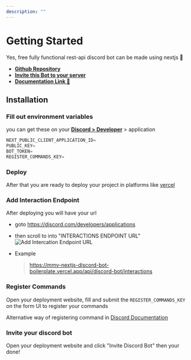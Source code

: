 ```yaml
---
description: ""
---
```


# Getting Started

Yes, free fully functional rest-api discord bot can be made using nextjs 🤯

- [**Github Repository**](https://github.com/mmvergara/nextjs-discord-bot-boilerplate)
- [**Invite this Bot to your server**](https://mmv-nextjs-discord-bot-boilerplate.vercel.app/)
- [**Documentation Link 📃**](https://mmv-docs.vercel.app/docs/nextjs-discord-bot-template/getting-started)

## Installation

### Fill out environment variables

you can get these on your [**Discord > Developer**](https://discord.com/developers/applications) > application

```js
NEXT_PUBLIC_CLIENT_APPLICATION_ID=
PUBLIC_KEY=
BOT_TOKEN=
REGISTER_COMMANDS_KEY=
```

### Deploy

After that you are ready to deploy your project in platforms like [vercel](https://vercel.com/)

### Add Interaction Endpoint

After deploying you will have your url

- goto https://discord.com/developers/applications
- then scroll to into "INTERACTIONS ENDPOINT URL"
  ![Add Intercation Endpoint URL](https://github.com/mmvergara/nextjs-discord-bot-boilerplate/assets/104471209/8e83108c-058c-41a6-afd6-924d18baef2f)

- Example
  > https://mmv-nextjs-discord-bot-boilerplate.vercel.app/api/discord-bot/interactions

### Register Commands

Open your deployment website, fill and submit the `REGISTER_COMMANDS_KEY` on the form UI to register your commands

Alternative way of registering command in
[Discord Documentation](https://discord.com/developers/docs/interactions/application-commands#endpoints)

### Invite your discord bot

Open your deployment website and click "Invite Discord Bot" then your done!
